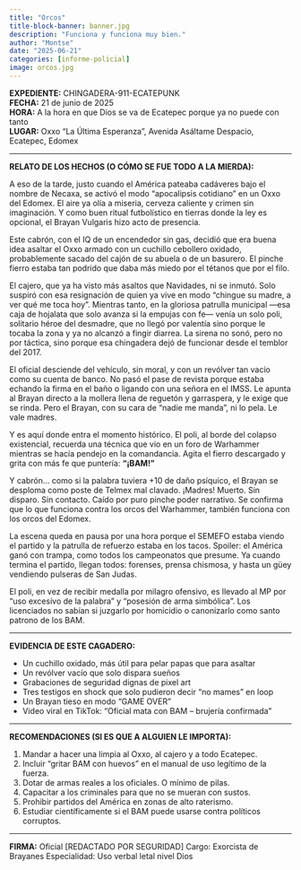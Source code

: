 ```yaml
---
title: "Orcos"
title-block-banner: banner.jpg
description: "Funciona y funciona muy bien."
author: "Montse"
date: "2025-06-21"
categories: [informe-policial]
image: orcos.jpg
---
```


**EXPEDIENTE:** CHINGADERA-911-ECATEPUNK  
**FECHA:** 21 de junio de 2025  
**HORA:** A la hora en que Dios se va de Ecatepec porque ya no puede con tanto  
**LUGAR:** Oxxo “La Última Esperanza”, Avenida Asáltame Despacio, Ecatepec, Edomex  

---

**RELATO DE LOS HECHOS (O CÓMO SE FUE TODO A LA MIERDA):**

A eso de la tarde, justo cuando el América pateaba cadáveres bajo el nombre de Necaxa, se activó el modo "apocalipsis cotidiano" en un Oxxo del Edomex. El aire ya olía a miseria, cerveza caliente y crimen sin imaginación. Y como buen ritual futbolístico en tierras donde la ley es opcional, el Brayan Vulgaris hizo acto de presencia.

Este cabrón, con el IQ de un encendedor sin gas, decidió que era buena idea asaltar el Oxxo armado con un cuchillo cebollero oxidado, probablemente sacado del cajón de su abuela o de un basurero. El pinche fierro estaba tan podrido que daba más miedo por el tétanos que por el filo.

El cajero, que ya ha visto más asaltos que Navidades, ni se inmutó. Solo suspiró con esa resignación de quien ya vive en modo “chingue su madre, a ver qué me toca hoy”. Mientras tanto, en la gloriosa patrulla municipal —esa caja de hojalata que solo avanza si la empujas con fe— venía un solo poli, solitario héroe del desmadre, que no llegó por valentía sino porque le tocaba la zona y ya no alcanzó a fingir diarrea. La sirena no sonó, pero no por táctica, sino porque esa chingadera dejó de funcionar desde el temblor del 2017.

El oficial desciende del vehículo, sin moral, y con un revólver tan vacío como su cuenta de banco. No pasó el pase de revista porque estaba echando la firma en el baño o ligando con una señora en el IMSS. Le apunta al Brayan directo a la mollera llena de reguetón y garraspera, y le exige que se rinda. Pero el Brayan, con su cara de “nadie me manda”, ni lo pela. Le vale madres.

Y es aquí donde entra el momento histórico. El poli, al borde del colapso existencial, recuerda una técnica que vio en un foro de Warhammer mientras se hacía pendejo en la comandancia. Agita el fierro descargado y grita con más fe que puntería: **“¡BAM!”**

Y cabrón… como si la palabra tuviera +10 de daño psíquico, el Brayan se desploma como poste de Telmex mal clavado. ¡Madres! Muerto. Sin disparo. Sin contacto. Caído por puro pinche poder narrativo. Se confirma que lo que funciona contra los orcos del Warhammer, también funciona con los orcos del Edomex.

La escena queda en pausa por una hora porque el SEMEFO estaba viendo el partido y la patrulla de refuerzo estaba en los tacos. Spoiler: el América ganó con trampa, como todos los campeonatos que presume. Ya cuando termina el partido, llegan todos: forenses, prensa chismosa, y hasta un güey vendiendo pulseras de San Judas.

El poli, en vez de recibir medalla por milagro ofensivo, es llevado al MP por "uso excesivo de la palabra" y "posesión de arma simbólica". Los licenciados no sabían si juzgarlo por homicidio o canonizarlo como santo patrono de los BAM.

---

**EVIDENCIA DE ESTE CAGADERO:**

* Un cuchillo oxidado, más útil para pelar papas que para asaltar
* Un revólver vacío que solo dispara sueños
* Grabaciones de seguridad dignas de pixel art
* Tres testigos en shock que solo pudieron decir “no mames” en loop
* Un Brayan tieso en modo “GAME OVER”
* Video viral en TikTok: “Oficial mata con BAM – brujería confirmada”

---

**RECOMENDACIONES (SI ES QUE A ALGUIEN LE IMPORTA):**

1. Mandar a hacer una limpia al Oxxo, al cajero y a todo Ecatepec.
2. Incluir “gritar BAM con huevos” en el manual de uso legítimo de la fuerza.
3. Dotar de armas reales a los oficiales. O mínimo de pilas.
4. Capacitar a los criminales para que no se mueran con sustos.
5. Prohibir partidos del América en zonas de alto raterismo.
6. Estudiar científicamente si el BAM puede usarse contra políticos corruptos.

---

**FIRMA:**
Oficial \[REDACTADO POR SEGURIDAD]
Cargo: Exorcista de Brayanes
Especialidad: Uso verbal letal nivel Dios